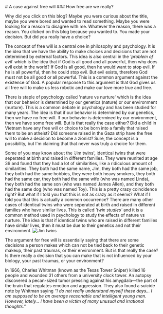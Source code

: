   <div className="text-center">
  # A case against free will
  ### How free are we really?
  </div>

Why did you click on this blog? Maybe you were curious about the title, maybe you were bored and wanted to read something. Maybe you were looking for a reason to disagree with me. 
Whatever the reason, there was a reason. You clicked on this blog because you wanted to. You made your decision. But did you really have a choice? 

The concept of free will is a central one in philosophy and psychology. It is the idea that we have the ability to make choices and decisions that are not determined by external factors.
This idea is also central in the *'problem of evil'* which is the idea that if God is all good and all powerful, then why does evil exist in the world? If God is all good, then 
he would want to stop evil. If he is all powerful, then he could stop evil. But evil exists, therefore God must not be all good or all powerful. This is a common argument against the existence of God.
A popular response to this argument is that God gives us all free will to make us less robotic and make our love more true and free.

There is staple of psychology called 'nature vs nurture' which is the idea that our behavior is determined by our genetics (nature) or our environment (nurture). This is a common debate in 
psychology and has been studied for many years. The idea is that if our behavior is determined by our genetics, then we have no free will. If our behavior is determined by our environment, then we have 
some free will. But is that really the case either? Did a child in Vietnam have any free will or choice to be born into a family that raised them to be an atheist? Did someone
raised in the Gaza strip have the free will to make a decision to become a zionist? Sure, the concept is a possibility, but I'm claiming that that never was truly a choice for them.

Some of you may know about the 'Jim twins', identical twins that were seperated at birth and raised in different families. They were reunited at age 39 and found that they had a 
lot of similarities, like a ridiculous amount of similarities. They both had the same name, Jim, they both had the same job, they both had the same hobbies, they were both heavy smokers, 
they both had the same car, they both had the same wife (who was named Linda), they both had the same son (who was named James Allen), and they both had the same dog (who was named Toy). 
This is a pretty crazy coincidence right? But what if I told you that this is not as crazy as it seems? What if I told you that this is actually a common occurrence? There 
are many other cases of identical twins who were seperated at birth and raised in different families who have similar lives. This is called *'twin studies'* and it is a common method 
used in psychology to study the effects of nature vs nurture. The idea is that if identical twins who are raised in different families have similar lives, then it must be due to their genetics 
and not their environment.
![Jim twins](https://www.historydefined.net/wp-content/uploads/2023/11/jimtwins.png)

The argument for free will is essentially saying that there are some decisions a person makes which can not be tied back to their genetic makeup, their past traumas, or their environment.
But is that really the case? Is there really a decision that you can make that is not influenced by your biology, your past traumas, or your environment?

In 1966, Charles Whitman (known as the Texas Tower Sniper) killed 16 people and wounded 31 others from a university clock tower. An autopsy discovered a pecan-sized tumor 
pressing against his amygdala—the part of the brain that regulates emotion and aggression. They also found a suicide note by Whitman saying *“I do not really understand 
myself these days… I am supposed to be an average reasonable and intelligent young man. However, lately… I have been a victim of many unusual and irrational thoughts.”*


